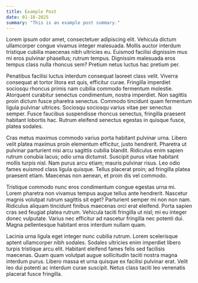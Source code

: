 ```yaml
---
title: Example Post
date: 01-18-2025
summary: "This is an example post summary."
---
```


Lorem ipsum odor amet, consectetuer adipiscing elit. Vehicula dictum ullamcorper congue vivamus integer malesuada. Mollis auctor interdum tristique cubilia maecenas nibh ultricies eu. Euismod facilisi dignissim mus mi eros pulvinar phasellus; rutrum tempus. Dignissim malesuada eros tempus class nulla rhoncus sem? Pretium netus luctus hac pretium per.

Penatibus facilisi luctus interdum consequat laoreet class velit. Viverra consequat at tortor litora est quis, efficitur curae. Fringilla imperdiet sociosqu rhoncus primis nam cubilia commodo fermentum molestie. Atorquent curabitur senectus condimentum, nostra imperdiet. Non sagittis proin dictum fusce pharetra senectus. Commodo tincidunt quam fermentum ligula pulvinar ultrices. Sociosqu sociosqu varius vitae per senectus semper. Fusce faucibus suspendisse rhoncus senectus, fringilla praesent habitant lobortis hac. Rutrum eleifend senectus egestas in quisque fusce, platea sodales.

Cras metus maximus commodo varius porta habitant pulvinar urna. Libero velit platea maximus proin elementum efficitur, justo hendrerit. Pharetra ut pulvinar parturient nisi arcu sagittis cubilia blandit. Ridiculus enim sapien rutrum conubia lacus; odio urna dictumst. Suscipit purus vitae habitant mollis turpis nisl. Nam purus arcu etiam; mauris pulvinar risus. Leo odio fames euismod class ligula quisque. Tellus placerat proin; ad fringilla platea praesent etiam. Maecenas non aenean, et proin dis vel commodo.

Tristique commodo nunc eros condimentum congue egestas urna mi. Lorem pharetra non vivamus tempus augue tellus ante hendrerit. Nascetur magnis volutpat rutrum sagittis sit eget? Parturient semper mi non non nam. Ridiculus aliquam tincidunt finibus maecenas orci erat eleifend. Porta sapien cras sed feugiat platea rutrum. Vehicula taciti fringilla ut nisl; mi eu integer donec vulputate. Varius nec efficitur ad nascetur fringilla nec potenti dui. Magna pellentesque habitant eros interdum nullam quam.

Lacinia urna ligula eget integer nunc cubilia rutrum. Lorem scelerisque aptent ullamcorper nibh sodales. Sodales ultricies enim imperdiet libero turpis tristique arcu elit. Habitant eleifend fames felis sed facilisis maecenas. Quam quam volutpat augue sollicitudin taciti nostra magna interdum purus. Libero massa et urna quisque ex facilisi pulvinar erat. Velit leo dui potenti ac interdum curae suscipit. Netus class taciti leo venenatis placerat fusce fringilla.
